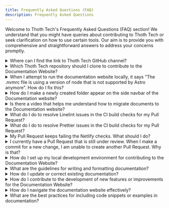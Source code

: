 ```yaml
---
title: Frequently Asked Questions (FAQ)
description: Frequently Asked Questions
---
```


Welcome to Thoth Tech's Frequently Asked Questions (FAQ) section! We understand that you might have
queries about contributing to Thoth Tech or seek clarification on how to use certain tools. Our aim
is to provide you with comprehensive and straightforward answers to address your concerns promptly.

<details>
  <summary>Where can I find the link to Thoth Tech GitHub channel?</summary>

Find the link [here](https://github.com/thoth-tech/).

</details>

<details>
  <summary>Which Thoth Tech repository should I clone to contribute to the Documentation Website?</summary>

To contribute to the Documentation Website, locate the
["Thothtech-Documentation-Website" repository](https://github.com/thoth-tech/ThothTech-Documentation-Website/tree/main),
navigate to the `src/content/docs`, and upload your `.md` or `.mdx` file to the relevant folder.

</details>

<details>
  <summary>When I attempt to run the documentation website locally, it says "The .nvmrc file is using a version of node that is not supported by Astro anymore". How do I fix this?</summary>

Re-install or upgrade the version of Node.js software on your laptop.

</details>

<details>
  <summary>How do I make a newly created folder appear on the side navbar of the Documentation website?</summary>

In the `astro.config.mjs` file, create a new label (if it’s a main folder) or item (if it’s a
subfolder). You do not need to reinvent the wheel; you can copy from what already exists in the
`astro.config.mjs` file, insert the copied block into the right location, and modify the labels and
directory link.

</details>

<details>
  <summary>Is there a video that helps me understand how to migrate documents to the Documentation website?</summary>

Yes, there is. Find some helpful links below:

- [Instructional video](https://deakin365.sharepoint.com/:v:/r/sites/ThothTech2/Shared%20Documents/General/Instructional%20Video%20-%20How%20To%20Upload%20Documents%20to%20Starlight.mp4?csf=1&web=1&e=s26lMo).
- [Help hub session recording](https://deakin.au.panopto.com/Panopto/Pages/Viewer.aspx?id=2bd50464-8fe7-4b23-9724-b1c101654ccc).

</details>

<details>
  <summary>What do I do to resolve Linelint issues in the CI build checks for my Pull Request?</summary>

Identify the file with the lint issue from the details section of the CI build check. Open the
identified file in Visual Studio Code or your editor of choice, right-click on the document, and
select "Format document with markdownlint". Ensure that you have the markdownlint extension
installed on your code editor.

</details>

<details>
  <summary>What do I do to resolve Prettier issues in the CI build checks for my Pull Request?</summary>

Identify the file with the Prettier issue from the details section of the CI build check. Open the
identified file in Visual Studio Code or your editor of choice, right-click on the document, and
select "Format document with Prettier". Ensure that you have the Prettier extension installed on
your code editor.

</details>

<details>
  <summary>My Pull Request keeps failing the Netlify checks. What should I do?</summary>

The primary reason for this issue is often due to the absence of a title block at the start of your
Markdown file. For example:

```markdown
title: Frequently Asked Questions (FAQ) description: Frequently Asked Questions
```

</details>

<details>
  <summary>
    I currently have a Pull Request that is still under review. When I make a commit for a new
    change, I am unable to create another Pull Request. Why is that?
  </summary>
  Because your Pull Request is still under review and you are pushing changes from the same GitHub
  account (which is your personal one), your new commit will still fall under your old PR. No cause
  for alarm—if all checks in your PR have passed, reach out to your approver to approve it so you
  can create a new PR for new commits.
</details>

<details>
  <summary>
    How do I set up my local development environment for contributing to the Documentation Website?
  </summary>
  To set up your local development environment, follow these steps: 1. Clone the repository: `git
  clone https://github.com/thoth-tech/ThothTech-Documentation-Website.git` 2. Navigate to the
  project directory: `cd ThothTech-Documentation-Website` 3. Install dependencies: `npm install` 4.
  Run the development server: `npm start` Ensure you have Node.js and npm installed on your machine.
</details>

<details>
  <summary>What are the guidelines for writing and formatting documentation?</summary>
  When writing and formatting documentation, follow the [Writing Style
  Guide](./documentation/writing-style-guide)
</details>

<details>
  <summary>How do I update or correct existing documentation?</summary>
  To update or correct existing documentation: 1. Locate the relevant Markdown file in the
  repository. 2. Make your changes or corrections. 3. Commit your changes and push them to your
  branch. 4. Create a Pull Request with a clear description of the changes made.
</details>

<details>
  <summary>
    How do I contribute to the development of new features or improvements for the Documentation
    Website?
  </summary>
  To contribute to new features or improvements: 1. Fork the repository and create a new branch for
  your changes. 2. Develop and test your changes locally. 3. Submit a Pull Request with a clear
  description of the feature or improvement.
</details>

<details>
  <summary>How do I navigate the documentation website effectively?</summary>
  To navigate the documentation website: - Use the search feature to find specific topics. - Browse
  the table of contents to locate sections.
</details>

<details>
  <summary>
    What are the best practices for including code snippets or examples in documentation?
  </summary>
  Best practices for code snippets: - Use fenced code blocks for better readability. - Include
  comments to explain complex code sections. - Ensure code examples are tested and functional.
</details>
